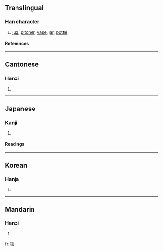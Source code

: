 {{see|缾}}

==Translingual==
===Han character===
{{Han char|rn=98|rad=瓦|as=06|sn=11|four=8141<sub>7</sub>|canj=廿廿一女弓 (TTMVN)}}
# [[jug]], [[pitcher]], [[vase]], [[jar]], [[bottle]]
====References====
{{Han ref|kx=0749.020|dkj=21486|dj=1157.260|hdz=21425.020|uh=74F6|ud=29942|bh=B27E|bd=45694}}

----
==Cantonese==
===Hanzi===
{{yue-hanzi|jyut=|y=ping4}}
# {{defn|Cantonese}}

----
==Japanese==
===Kanji===
{{ja-kanji|grade=|rs=瓦06}}
# {{defn|Japanese}} 
====Readings====
{{ja-readings|on=[[へい]] (hei), [[びん]] (bin)|kun=[[かめ]] (kame)}}

----
==Korean==
===Hanja===
{{ko-hanja|hangeul=[[병]]|eumhun=|rv=byeong|mr=pyŏng|y=pyeng}}
# {{defn|Korean}}

----
==Mandarin==
===Hanzi===
{{cmn-hanzi|pin=[[píng]] (ping2)|wg=p'ing<sup>2</sup>}}
# {{defn|Mandarin}}

[[fr:瓶]]